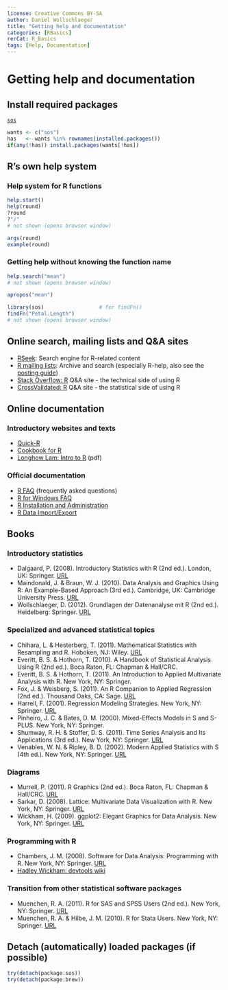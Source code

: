 ```yaml
---
license: Creative Commons BY-SA
author: Daniel Wollschlaeger
title: "Getting help and documentation"
categories: [RBasics]
rerCat: R_Basics
tags: [Help, Documentation]
---
```


Getting help and documentation
=========================

Install required packages
-------------------------

[`sos`](http://cran.r-project.org/package=sos)

```r
wants <- c("sos")
has   <- wants %in% rownames(installed.packages())
if(any(!has)) install.packages(wants[!has])
```

R's own help system
-------------------------

### Help system for R functions

```r
help.start()
help(round)
?round
?"/"
# not shown (opens browser window)
```

```r
args(round)
example(round)
```

### Getting help without knowing the function name

```r
help.search("mean")
# not shown (opens browser window)
```

```r
apropos("mean")
```

```r
library(sos)                  # for findFn()
findFn("Petal.Length")
# not shown (opens browser window)
```

Online search, mailing lists and Q&A sites
-------------------------

 * [RSeek](http://www.rseek.org/): Search engine for R-related content
 * [R mailing lists](http://tolstoy.newcastle.edu.au/R/): Archive and search (especially R-help, also see the [posting guide](http://www.r-project.org/posting-guide.html))
 * [Stack Overflow: R](http://stackoverflow.com/tags/R) Q&A site - the technical side of using R
 * [CrossValidated: R](http://stats.stackexchange.com/tags/R) Q&A site - the statistical side of using R

Online documentation
-------------------------

### Introductory websites and texts

 * [Quick-R](http://www.statmethods.net/)
 * [Cookbook for R](http://www.cookbook-r.com/)
 * [Longhow Lam: Intro to R](http://www.splusbook.com/RIntro/RCourse.pdf) (pdf)

### Official documentation

 * [R FAQ](http://cran.at.r-project.org/doc/FAQ/R-FAQ.html) (frequently asked questions)
 * [R for Windows FAQ](http://cran.at.r-project.org/bin/windows/base/rw-FAQ.html)
 * [R Installation and Administration](http://cran.at.r-project.org/doc/manuals/R-admin.html)
 * [R Data Import/Export](http://cran.at.r-project.org/doc/manuals/R-data.html)

Books
-------------------------

### Introductory statistics

 * Dalgaard, P. (2008). Introductory Statistics with R (2nd ed.). London, UK: Springer. [URL](http://www.biostat.ku.dk/~pd/ISwR.html)
 * Maindonald, J. & Braun, W. J. (2010). Data Analysis and Graphics Using R: An Example-Based Approach (3rd ed.). Cambridge, UK: Cambridge University Press. [URL](http://maths.anu.edu.au/~johnm/r-book/daagur3.html)
 * Wollschlaeger, D. (2012). Grundlagen der Datenanalyse mit R (2nd ed.). Heidelberg: Springer. [URL](http://www.uni-kiel.de/psychologie/dwoll/r/)
 
### Specialized and advanced statistical topics

 * Chihara, L. & Hesterberg, T. (2011). Mathematical Statistics with Resampling and R. Hoboken, NJ: Wiley. [URL](https://sites.google.com/site/chiharahesterberg/)
 * Everitt, B. S. & Hothorn, T. (2010). A Handbook of Statistical Analysis Using R (2nd ed.). Boca Raton, FL: Chapman & Hall/CRC.
 * Everitt, B. S. & Hothorn, T. (2011). An Introduction to Applied Multivariate Analysis with R. New York, NY: Springer.
 * Fox, J. & Weisberg, S. (2011). An R Companion to Applied Regression (2nd ed.). Thousand Oaks, CA: Sage. [URL](http://socserv.socsci.mcmaster.ca/jfox/Books/Companion/)
 * Harrell, F. (2001). Regression Modeling Strategies. New York, NY: Springer. [URL](http://biostat.mc.vanderbilt.edu/wiki/Main/RmS)
 * Pinheiro, J. C. & Bates, D. M. (2000). Mixed-Effects Models in S and S-PLUS. New York, NY: Springer.
 * Shumway, R. H. & Stoffer, D. S. (2011). Time Series Analysis and Its Applications (3rd ed.). New York, NY: Springer. [URL](http://www.stat.pitt.edu/stoffer/tsa3/)
 * Venables, W. N. & Ripley, B. D. (2002). Modern Applied Statistics with S (4th ed.). New York, NY: Springer. [URL](http://www.stats.ox.ac.uk/pub/MASS4/)

### Diagrams

 * Murrell, P. (2011). R Graphics (2nd ed.). Boca Raton, FL: Chapman & Hall/CRC. [URL](http://www.stat.auckland.ac.nz/~paul/RG2e/)
 * Sarkar, D. (2008). Lattice: Multivariate Data Visualization with R. New York, NY: Springer. [URL](http://lmdvr.r-forge.r-project.org/)
 * Wickham, H. (2009). ggplot2: Elegant Graphics for Data Analysis. New York, NY: Springer. [URL](http://ggplot2.org/book/)

### Programming with R

 * Chambers, J. M. (2008). Software for Data Analysis: Programming with R. New York, NY: Springer. [URL](http://stat.stanford.edu/~jmc4/Rbook/)
 * [Hadley Wickham: devtools wiki](https://github.com/hadley/devtools/wiki)
 
### Transition from other statistical software packages

 * Muenchen, R. A. (2011). R for SAS and SPSS Users (2nd ed.). New York, NY: Springer. [URL](http://r4stats.com/)
 * Muenchen, R. A. & Hilbe, J. M. (2010). R for Stata Users. New York, NY: Springer. [URL](http://r4stats.com/)


Detach (automatically) loaded packages (if possible)
-------------------------

```r
try(detach(package:sos))
try(detach(package:brew))
```
